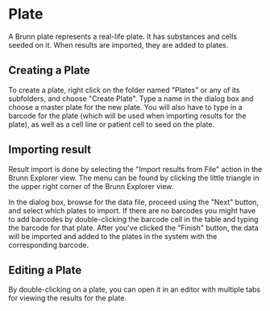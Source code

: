 =Plate=
A Brunn plate represents a real-life plate. It has substances and cells seeded
on it. When results are imported, they are added to plates.  

==Creating a Plate==
To create a plate, right click on the folder named "Plates" or any of its
subfolders, and choose "Create Plate". Type a name in the dialog box and choose
a master plate for the new plate. You will also have to type in a barcode for
the plate (which will be used when importing results for the plate), as well as
a cell line or patient cell to seed on the plate. 

==Importing result==
Result import is done by selecting the "Import results from File" action in the
Brunn Explorer view. The menu can be found by clicking the little triangle in
the upper right corner of the Brunn Explorer view. 

In the dialog box, browse for the data file, proceed using the "Next" button, and select which
plates to import. If there are no barcodes you might have to add barcodes by
double-clicking the barcode cell in the table and typing the barcode for that
plate. After you've clicked the "Finish" button, the data will be imported and
added to the plates in the system with the corresponding barcode. 

==Editing a Plate==
By double-clicking on a plate, you can open it in an editor with multiple tabs
for viewing the results for the plate.

